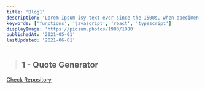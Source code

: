 ```yaml
---
title: 'Blog1'
description: 'Lorem Ipsum isy text ever since the 1500s, when apecimen book. It has survivethe'
keywords: ['functions', 'javascript', 'react', 'typescript']
displayImage: 'https://picsum.photos/1980/1080'
publishedAt: '2021-05-01'
lastUpdated: '2021-06-01'
---
```


> ## 1 - Quote Generator

[Check Repository](https://github.com/theodorusclarence/quote-generator)

<YouTubeEmbed
  className='mx-auto'
  opts={props.opts}
  videoId='KX5ZMPVEdqY'
  poster='maxresdefault'
  title='1 - Quote Generator'
/>
